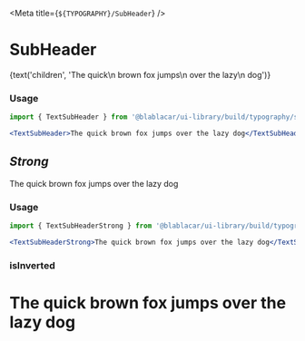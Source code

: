 

<Meta title={`${TYPOGRAPHY}/SubHeader`} />

# **SubHeader**

<Canvas>
  <Story name="Regular">
    <TextSubHeader isInverted={false} as="h1">
      {text('children', 'The quick\n brown fox jumps\n over the lazy\n dog')}
    </TextSubHeader>
  </Story>
</Canvas>

### Usage

```jsx
import { TextSubHeader } from '@blablacar/ui-library/build/typography/subHeader'

<TextSubHeader>The quick brown fox jumps over the lazy dog</TextSubHeader>
```

<ArgsTable of={TextSubHeader} />

## *Strong*

<Canvas>
  <Story name="Medium">  
    <TextSubHeaderStrong isInverted={false} as="h1">
      The quick brown fox jumps over the lazy dog
    </TextSubHeaderStrong>    
  </Story>
</Canvas>

### Usage

```jsx
import { TextSubHeaderStrong } from '@blablacar/ui-library/build/typography/subHeaderStrong'

<TextSubHeaderStrong>The quick brown fox jumps over the lazy dog</TextSubHeaderStrong>
```

<ArgsTable of={TextSubHeaderStrong} />



### isInverted
<Canvas>
  <Story name="isInverted">
    <h1 style={{ backgroundColor: color.blue }}>
      <TextSubHeader isInverted>The quick brown fox jumps over the lazy dog</TextSubHeader>
    </h1>
  </Story>
</Canvas>








